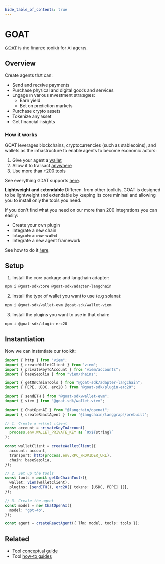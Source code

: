 ```yaml
---
hide_table_of_contents: true
---
```


# GOAT

[GOAT](https://github.com/goat-sdk/goat) is the finance toolkit for AI agents.

## Overview

Create agents that can:

- Send and receive payments
- Purchase physical and digital goods and services
- Engage in various investment strategies:
  - Earn yield
  - Bet on prediction markets
- Purchase crypto assets
- Tokenize any asset
- Get financial insights

### How it works

GOAT leverages blockchains, cryptocurrencies (such as stablecoins), and wallets as the infrastructure to enable agents to become economic actors:

1. Give your agent a [wallet](https://github.com/goat-sdk/goat/tree/main#chains-and-wallets)
2. Allow it to transact [anywhere](https://github.com/goat-sdk/goat/tree/main#chains-and-wallets)
3. Use more than [+200 tools](https://github.com/goat-sdk/goat/tree/main#tools)

See everything GOAT supports [here](https://github.com/goat-sdk/goat/tree/main#chains-and-wallets).

**Lightweight and extendable**
Different from other toolkits, GOAT is designed to be lightweight and extendable by keeping its core minimal and allowing you to install only the tools you need.

If you don't find what you need on our more than 200 integrations you can easily:

- Create your own plugin
- Integrate a new chain
- Integrate a new wallet
- Integrate a new agent framework

See how to do it [here](https://github.com/goat-sdk/goat/tree/main#-contributing).

## Setup

1. Install the core package and langchain adapter:

```bash
npm i @goat-sdk/core @goat-sdk/adapter-langchain
```

2. Install the type of wallet you want to use (e.g solana):

```bash
npm i @goat-sdk/wallet-evm @goat-sdk/wallet-viem
```

3. Install the plugins you want to use in that chain:

```bash
npm i @goat-sdk/plugin-erc20
```

## Instantiation

Now we can instantiate our toolkit:

```typescript
import { http } from "viem";
import { createWalletClient } from "viem";
import { privateKeyToAccount } from "viem/accounts";
import { baseSepolia } from "viem/chains";

import { getOnChainTools } from "@goat-sdk/adapter-langchain";
import { PEPE, USDC, erc20 } from "@goat-sdk/plugin-erc20";

import { sendETH } from "@goat-sdk/wallet-evm";
import { viem } from "@goat-sdk/wallet-viem";

import { ChatOpenAI } from "@langchain/openai";
import { createReactAgent } from "@langchain/langgraph/prebuilt";

// 1. Create a wallet client
const account = privateKeyToAccount(
  process.env.WALLET_PRIVATE_KEY as `0x${string}`
);

const walletClient = createWalletClient({
  account: account,
  transport: http(process.env.RPC_PROVIDER_URL),
  chain: baseSepolia,
});

// 2. Set up the tools
const tools = await getOnChainTools({
  wallet: viem(walletClient),
  plugins: [sendETH(), erc20({ tokens: [USDC, PEPE] })],
});

// 3. Create the agent
const model = new ChatOpenAI({
  model: "gpt-4o",
});

const agent = createReactAgent({ llm: model, tools: tools });
```

## Related

- Tool [conceptual guide](/docs/concepts/#tools)
- Tool [how-to guides](/docs/how_to/#tools)
